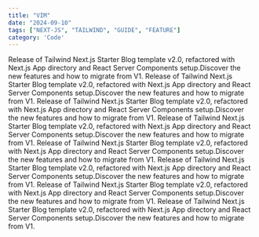 ```yaml
---
title: "VIM"
date: "2024-09-10"
tags: ["NEXT-JS", "TAILWIND", "GUIDE", "FEATURE"]
category: 'Code'
---
```


Release of Tailwind Next.js Starter Blog template v2.0, refactored with Next.js App directory and React Server Components setup.Discover the new features and how to migrate from V1.
Release of Tailwind Next.js Starter Blog template v2.0, refactored with Next.js App directory and React Server Components setup.Discover the new features and how to migrate from V1.
Release of Tailwind Next.js Starter Blog template v2.0, refactored with Next.js App directory and React Server Components setup.Discover the new features and how to migrate from V1.
Release of Tailwind Next.js Starter Blog template v2.0, refactored with Next.js App directory and React Server Components setup.Discover the new features and how to migrate from V1.
Release of Tailwind Next.js Starter Blog template v2.0, refactored with Next.js App directory and React Server Components setup.Discover the new features and how to migrate from V1.
Release of Tailwind Next.js Starter Blog template v2.0, refactored with Next.js App directory and React Server Components setup.Discover the new features and how to migrate from V1.
Release of Tailwind Next.js Starter Blog template v2.0, refactored with Next.js App directory and React Server Components setup.Discover the new features and how to migrate from V1.
Release of Tailwind Next.js Starter Blog template v2.0, refactored with Next.js App directory and React Server Components setup.Discover the new features and how to migrate from V1.
